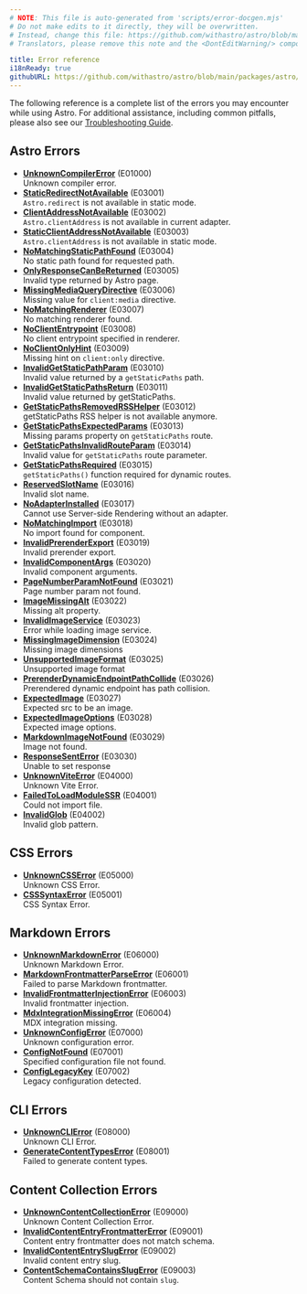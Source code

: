 ```yaml
---
# NOTE: This file is auto-generated from 'scripts/error-docgen.mjs'
# Do not make edits to it directly, they will be overwritten.
# Instead, change this file: https://github.com/withastro/astro/blob/main/packages/astro/src/core/errors/errors-data.ts
# Translators, please remove this note and the <DontEditWarning/> component.

title: Error reference
i18nReady: true
githubURL: https://github.com/withastro/astro/blob/main/packages/astro/src/core/errors/errors-data.ts
---
```



<DontEditWarning />

The following reference is a complete list of the errors you may encounter while using Astro. For additional assistance, including common pitfalls, please also see our [Troubleshooting Guide](/en/guides/troubleshooting/).

## Astro Errors

- [**UnknownCompilerError**](/en/reference/errors/unknown-compiler-error/) (E01000)<br/>Unknown compiler error.
- [**StaticRedirectNotAvailable**](/en/reference/errors/static-redirect-not-available/) (E03001)<br/>`Astro.redirect` is not available in static mode.
- [**ClientAddressNotAvailable**](/en/reference/errors/client-address-not-available/) (E03002)<br/>`Astro.clientAddress` is not available in current adapter.
- [**StaticClientAddressNotAvailable**](/en/reference/errors/static-client-address-not-available/) (E03003)<br/>`Astro.clientAddress` is not available in static mode.
- [**NoMatchingStaticPathFound**](/en/reference/errors/no-matching-static-path-found/) (E03004)<br/>No static path found for requested path.
- [**OnlyResponseCanBeReturned**](/en/reference/errors/only-response-can-be-returned/) (E03005)<br/>Invalid type returned by Astro page.
- [**MissingMediaQueryDirective**](/en/reference/errors/missing-media-query-directive/) (E03006)<br/>Missing value for `client:media` directive.
- [**NoMatchingRenderer**](/en/reference/errors/no-matching-renderer/) (E03007)<br/>No matching renderer found.
- [**NoClientEntrypoint**](/en/reference/errors/no-client-entrypoint/) (E03008)<br/>No client entrypoint specified in renderer.
- [**NoClientOnlyHint**](/en/reference/errors/no-client-only-hint/) (E03009)<br/>Missing hint on `client:only` directive.
- [**InvalidGetStaticPathParam**](/en/reference/errors/invalid-get-static-path-param/) (E03010)<br/>Invalid value returned by a `getStaticPaths` path.
- [**InvalidGetStaticPathsReturn**](/en/reference/errors/invalid-get-static-paths-return/) (E03011)<br/>Invalid value returned by getStaticPaths.
- [**GetStaticPathsRemovedRSSHelper**](/en/reference/errors/get-static-paths-removed-rsshelper/) (E03012)<br/>getStaticPaths RSS helper is not available anymore.
- [**GetStaticPathsExpectedParams**](/en/reference/errors/get-static-paths-expected-params/) (E03013)<br/>Missing params property on `getStaticPaths` route.
- [**GetStaticPathsInvalidRouteParam**](/en/reference/errors/get-static-paths-invalid-route-param/) (E03014)<br/>Invalid value for `getStaticPaths` route parameter.
- [**GetStaticPathsRequired**](/en/reference/errors/get-static-paths-required/) (E03015)<br/>`getStaticPaths()` function required for dynamic routes.
- [**ReservedSlotName**](/en/reference/errors/reserved-slot-name/) (E03016)<br/>Invalid slot name.
- [**NoAdapterInstalled**](/en/reference/errors/no-adapter-installed/) (E03017)<br/>Cannot use Server-side Rendering without an adapter.
- [**NoMatchingImport**](/en/reference/errors/no-matching-import/) (E03018)<br/>No import found for component.
- [**InvalidPrerenderExport**](/en/reference/errors/invalid-prerender-export/) (E03019)<br/>Invalid prerender export.
- [**InvalidComponentArgs**](/en/reference/errors/invalid-component-args/) (E03020)<br/>Invalid component arguments.
- [**PageNumberParamNotFound**](/en/reference/errors/page-number-param-not-found/) (E03021)<br/>Page number param not found.
- [**ImageMissingAlt**](/en/reference/errors/image-missing-alt/) (E03022)<br/>Missing alt property.
- [**InvalidImageService**](/en/reference/errors/invalid-image-service/) (E03023)<br/>Error while loading image service.
- [**MissingImageDimension**](/en/reference/errors/missing-image-dimension/) (E03024)<br/>Missing image dimensions
- [**UnsupportedImageFormat**](/en/reference/errors/unsupported-image-format/) (E03025)<br/>Unsupported image format
- [**PrerenderDynamicEndpointPathCollide**](/en/reference/errors/prerender-dynamic-endpoint-path-collide/) (E03026)<br/>Prerendered dynamic endpoint has path collision.
- [**ExpectedImage**](/en/reference/errors/expected-image/) (E03027)<br/>Expected src to be an image.
- [**ExpectedImageOptions**](/en/reference/errors/expected-image-options/) (E03028)<br/>Expected image options.
- [**MarkdownImageNotFound**](/en/reference/errors/markdown-image-not-found/) (E03029)<br/>Image not found.
- [**ResponseSentError**](/en/reference/errors/response-sent-error/) (E03030)<br/>Unable to set response
- [**UnknownViteError**](/en/reference/errors/unknown-vite-error/) (E04000)<br/>Unknown Vite Error.
- [**FailedToLoadModuleSSR**](/en/reference/errors/failed-to-load-module-ssr/) (E04001)<br/>Could not import file.
- [**InvalidGlob**](/en/reference/errors/invalid-glob/) (E04002)<br/>Invalid glob pattern.
## CSS Errors

- [**UnknownCSSError**](/en/reference/errors/unknown-csserror/) (E05000)<br/>Unknown CSS Error.
- [**CSSSyntaxError**](/en/reference/errors/csssyntax-error/) (E05001)<br/>CSS Syntax Error.
## Markdown Errors

- [**UnknownMarkdownError**](/en/reference/errors/unknown-markdown-error/) (E06000)<br/>Unknown Markdown Error.
- [**MarkdownFrontmatterParseError**](/en/reference/errors/markdown-frontmatter-parse-error/) (E06001)<br/>Failed to parse Markdown frontmatter.
- [**InvalidFrontmatterInjectionError**](/en/reference/errors/invalid-frontmatter-injection-error/) (E06003)<br/>Invalid frontmatter injection.
- [**MdxIntegrationMissingError**](/en/reference/errors/mdx-integration-missing-error/) (E06004)<br/>MDX integration missing.
- [**UnknownConfigError**](/en/reference/errors/unknown-config-error/) (E07000)<br/>Unknown configuration error.
- [**ConfigNotFound**](/en/reference/errors/config-not-found/) (E07001)<br/>Specified configuration file not found.
- [**ConfigLegacyKey**](/en/reference/errors/config-legacy-key/) (E07002)<br/>Legacy configuration detected.
## CLI Errors

- [**UnknownCLIError**](/en/reference/errors/unknown-clierror/) (E08000)<br/>Unknown CLI Error.
- [**GenerateContentTypesError**](/en/reference/errors/generate-content-types-error/) (E08001)<br/>Failed to generate content types.
## Content Collection Errors

- [**UnknownContentCollectionError**](/en/reference/errors/unknown-content-collection-error/) (E09000)<br/>Unknown Content Collection Error.
- [**InvalidContentEntryFrontmatterError**](/en/reference/errors/invalid-content-entry-frontmatter-error/) (E09001)<br/>Content entry frontmatter does not match schema.
- [**InvalidContentEntrySlugError**](/en/reference/errors/invalid-content-entry-slug-error/) (E09002)<br/>Invalid content entry slug.
- [**ContentSchemaContainsSlugError**](/en/reference/errors/content-schema-contains-slug-error/) (E09003)<br/>Content Schema should not contain `slug`.
